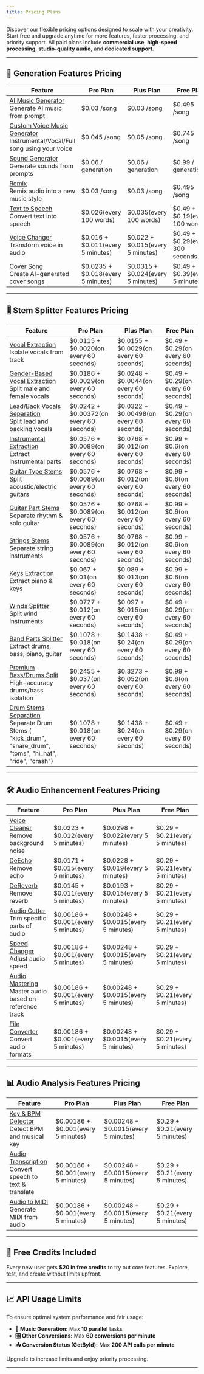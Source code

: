 ```yaml
---
title: Pricing Plans
---
```


Discover our flexible pricing options designed to scale with your creativity. Start free and upgrade anytime for more features, faster processing, and priority support. All paid plans include **commercial use**, **high-speed processing**, **studio-quality audio**, and **dedicated support**.

---

## 🧠 Generation Features Pricing

| Feature | Pro Plan | Plus Plan | Free Plan |
|--------|----------|-----------|-----------|
| [AI Music Generator](/api-documentation/conversions/musicai)<br />Generate AI music from prompt | \$0.03 /song | \$0.03 /song | \$0.495 /song |
| [Custom Voice Music Generator](/api-documentation/conversions/musicai)<br />Instrumental/Vocal/Full song using your voice | \$0.045 /song | \$0.05 /song | \$0.745 /song |
| [Sound Generator](/api-documentation/conversions/soundgenerator)<br />Generate sounds from prompts | \$0.06 / generation | \$0.06 / generation | \$0.99 / generation |
| [Remix](/api-documentation/conversions/remix)<br />Remix audio into a new music style | \$0.03 /song | \$0.03 /song | \$0.495 /song |
| [Text to Speech](/api-documentation/conversions/texttospeech)<br />Convert text into speech | \$0.026(every 100 words) | \$0.035(every 100 words) | \$0.49 + \$0.19(every 100 words) |
| [Voice Changer](/api-documentation/conversions/voicechanger)<br />Transform voice in audio | \$0.016 + \$0.011(every 5 minutes) | \$0.022 + \$0.015(every 5 minutes) | \$0.49 + \$0.29(every 300 seconds) |
| [Cover Song](/api-documentation/conversions/cover)<br />Create AI-generated cover songs | \$0.0235 + \$0.018(every 5 minutes) | \$0.0315 + \$0.024(every 5 minutes) | \$0.49 + \$0.39(every 5 minutes) |

---

## 🎚️ Stem Splitter Features Pricing

| Feature | Pro Plan | Plus Plan | Free Plan |
|--------|----------|-----------|-----------|
| [Vocal Extraction](/api-documentation/conversions/extraction)<br />Isolate vocals from track | \$0.0115 + \$0.0020(on every 60 seconds) | \$0.0155 + \$0.0029(on every 60 seconds) | \$0.49 + \$0.29(on every 60 seconds) |
| [Gender-Based Vocal Extraction](/api-documentation/conversions/extraction)<br />Split male and female vocals | \$0.0186 + \$0.0029(on every 60 seconds) | \$0.0248 + \$0.0044(on every 60 seconds) | \$0.49 + \$0.29(on every 60 seconds) |
| [Lead/Back Vocals Separation](/api-documentation/conversions/extraction)<br />Split lead and backing vocals | \$0.0242 + \$0.00372(on every 60 seconds) | \$0.0322 + \$0.00498(on every 60 seconds) | \$0.49 + \$0.29(on every 60 seconds) |
| [Instrumental Extraction](/api-documentation/conversions/extraction)<br />Extract instrumental parts | \$0.0576 + \$0.0089(on every 60 seconds) | \$0.0768 + \$0.012(on every 60 seconds) | \$0.99 + \$0.6(on every 60 seconds) |
| [Guitar Type Stems](/api-documentation/conversions/extraction)<br />Split acoustic/electric guitars | \$0.0576 + \$0.0089(on every 60 seconds) | \$0.0768 + \$0.012(on every 60 seconds) | \$0.99 + \$0.6(on every 60 seconds) |
| [Guitar Part Stems](/api-documentation/conversions/extraction)<br />Separate rhythm & solo guitar | \$0.0576 + \$0.0089(on every 60 seconds) | \$0.0768 + \$0.012(on every 60 seconds) | \$0.99 + \$0.6(on every 60 seconds) |
| [Strings Stems](/api-documentation/conversions/extraction)<br />Separate string instruments | \$0.0576 + \$0.0089(on every 60 seconds) | \$0.0768 + \$0.012(on every 60 seconds) | \$0.99 + \$0.6(on every 60 seconds) |
| [Keys Extraction](/api-documentation/conversions/extraction)<br />Extract piano & keys | \$0.067 + \$0.01(on every 60 seconds) | \$0.089 + \$0.013(on every 60 seconds) | \$0.99 + \$0.6(on every 60 seconds) |
| [Winds Splitter](/api-documentation/conversions/extraction)<br />Split wind instruments | \$0.0727 + \$0.012(on every 60 seconds) | \$0.097 + \$0.015(on every 60 seconds) | \$0.49 + \$0.29(on every 60 seconds) |
| [Band Parts Splitter](/api-documentation/conversions/extraction)<br />Extract drums, bass, piano, guitar | \$0.1078 + \$0.018(on every 60 seconds) | \$0.1438 + \$0.24(on every 60 seconds) | \$0.49 + \$0.29(on every 60 seconds) |
| [Premium Bass/Drums Split](/api-documentation/conversions/extraction)<br />High-accuracy drums/bass isolation | \$0.2455 + \$0.037(on every 60 seconds) | \$0.3273 + \$0.052(on every 60 seconds) | \$0.99 + \$0.6(on every 60 seconds) |
| [Drum Stems Separation](/api-documentation/conversions/extraction)<br />Separate Drum Stems ( "kick_drum", "snare_drum", "toms", "hi_hat", "ride", "crash")| \$0.1078 + \$0.018(on every 60 seconds) | \$0.1438 + \$0.24(on every 60 seconds) | \$0.49 + \$0.29(on every 60 seconds) |

---

## 🛠️ Audio Enhancement Features Pricing

| Feature | Pro Plan | Plus Plan | Free Plan |
|--------|----------|-----------|-----------|
| [Voice Cleaner](/api-documentation/conversions/denoise)<br />Remove background noise | \$0.0223 + \$0.012(every 5 minutes) | \$0.0298 + \$0.022(every 5 minutes) | \$0.29 + \$0.21(every 5 minutes) |
| [DeEcho](/api-documentation/conversions/deecho)<br />Remove echo | \$0.0171 + \$0.015(every 5 minutes) | \$0.0228 + \$0.019(every 5 minutes) | \$0.29 + \$0.21(every 5 minutes) |
| [DeReverb](/api-documentation/conversions/dereverb)<br />Remove reverb | \$0.0145 + \$0.011(every 5 minutes) | \$0.0193 + \$0.015(every 5 minutes) | \$0.29 + \$0.21(every 5 minutes) |
| [Audio Cutter](/api-documentation/conversions/audiocutter)<br />Trim specific parts of audio | \$0.00186 + \$0.001(every 5 minutes) | \$0.00248 + \$0.0015(every 5 minutes) | \$0.29 + \$0.21(every 5 minutes) |
| [Speed Changer](/api-documentation/conversions/audiospeedchanger)<br />Adjust audio speed | \$0.00186 + \$0.001(every 5 minutes) | \$0.00248 + \$0.0015(every 5 minutes) | \$0.29 + \$0.21(every 5 minutes) |
| [Audio Mastering](/api-documentation/conversions/audiomastering)<br />Master audio based on reference track | \$0.00186 + \$0.001(every 5 minutes) | \$0.00248 + \$0.0015(every 5 minutes) | \$0.29 + \$0.21(every 5 minutes) |
| [File Converter](/api-documentation/conversions/fileconvert)<br />Convert audio formats | \$0.00186 + \$0.001(every 5 minutes) | \$0.00248 + \$0.0015(every 5 minutes) | \$0.29 + \$0.21(every 5 minutes) |

---

## 📊 Audio Analysis Features Pricing

| Feature | Pro Plan | Plus Plan | Free Plan |
|--------|----------|-----------|-----------|
| [Key & BPM Detector](/api-documentation/conversions/extractkeybpm)<br />Detect BPM and musical key | \$0.00186 + \$0.001(every 5 minutes) | \$0.00248 + \$0.0015(every 5 minutes) | \$0.29 + \$0.21(every 5 minutes) |
| [Audio Transcription](/api-documentation/conversions/audiotranscription)<br />Convert speech to text & translate | \$0.00186 + \$0.001(every 5 minutes) | \$0.00248 + \$0.0015(every 5 minutes) | \$0.29 + \$0.21(every 5 minutes) |
| [Audio to MIDI](/api-documentation/conversions/audiotomidi)<br />Generate MIDI from audio | \$0.00186 + \$0.001(every 5 minutes) | \$0.00248 + \$0.0015(every 5 minutes) | \$0.29 + \$0.21(every 5 minutes) |

--- 

## 🎁 Free Credits Included

Every new user gets **\$20 in free credits** to try out core features. Explore, test, and create without limits upfront.

---

## 📈 API Usage Limits

To ensure optimal system performance and fair usage:

- **🎼 Music Generation:** Max **10 parallel** tasks
- **🎛️ Other Conversions:** Max **60 conversions per minute**
- **📥 Conversion Status (GetById):** Max **200 API calls per minute**

Upgrade to increase limits and enjoy priority processing.

---

